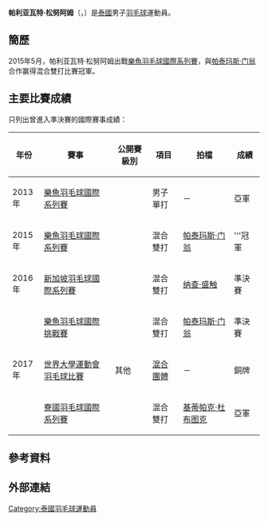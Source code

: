 {{noteTA|G1=Badminton}}
{{Infobox 羽球選手
| playername              = 帕利亚瓦特·松努阿姆<br/>{{lang|th|ปริญญวัฒน์ ทองน่วม}}<br/><small>({{lang|en|Parinyawat Thongnuam}})</small>
| image                   = 
| birth_name              = 
| date_of_birth           = {{Birth date and age|year=1992|month=2|day=11}}
| place_of_birth          = 
| height                  = 
| weight                  = 
| event                   = 男子單打、男子雙打、混合雙打
| country                 = {{THA}}
| years_started           = 
| handedness              = 
| coach                   = 
| highest_ranking         = 第62位（混雙-[[纳查·盛触|纳查·盛触]]）
| date_of_highest_ranking = 2017年2月10日<ref name="ranking">{{en}}[http://bwfcontent.tournamentsoftware.com/ranking/player.aspx?id=12859&player=109373 World Ranking - Ranking of Parinyawat THONGNUAM (73786)]</ref>
| current_ranking         = 第448位（男單）<br/>第317位（男雙-[[Noppanai_Singrueang|Singrueang]]）<br/>第709位（男雙-[[潘纳维·松努阿姆|松努阿姆]]）<br/>第62位（混雙-[[纳查·盛触|纳查·盛触]]）<br/>第1271位（混雙-[[Walaiphan_Patimon|Patimon]]）
| date_of_current_ranking = 2017年2月10日<ref>{{en}}[http://bwfcontent.tournamentsoftware.com/ranking/category.aspx?id=12859&category=472 BWF World Ranking - BWF世界排名榜 (2/10/2017) - Men's singles]</ref><ref>{{en}}[http://bwfcontent.tournamentsoftware.com/ranking/category.aspx?id=12859&category=474 BWF World Ranking - BWF世界排名榜 (2/10/2017) - Men's doubles]</ref><ref>{{en}}[http://bwfcontent.tournamentsoftware.com/ranking/category.aspx?id=12859&category=476 BWF World Ranking - BWF世界排名榜 (2/10/2017) - Mixed doubles]</ref>
| played                  = 45勝–49負（男單）<br/>13勝–18負（男雙）<br/>22勝–22負（混雙）
| titles                  = 
| bwf_profile             = 0A3A8F45-C604-4B5C-B2C0-68D98100C221
| bwf_id                  = 73786
| updated                 = 2017年2月12日
}}
{{MedalTableTop}}
{{MedalCountry|{{THA}}}}
{{MedalSport|男子[[羽毛球|羽毛球]]}}
{{MedalCompetition|[[夏季世界大學運動會|夏季世界大學運動會]]}}
{{MedalBronze|[[2017年夏季世界大學生運動會|2017年 臺北]]|[[2017年夏季世界大學運動會羽球比賽混合團體項目|混合團體]]}}
{{MedalBottom}}
{{世大運獎牌記錄
|項目=羽球
|a1=2017
|b1=3
|c1=混合團體
}}
'''帕利亚瓦特·松努阿姆'''（{{lang-th|'''ปริญญวัฒน์ ทองน่วม'''}}，{{bd|1992年|2月11日||}}）是[[泰國|泰國]]男子[[羽毛球|羽毛球]]運動員。

==簡歷==
2015年5月，帕利亚瓦特·松努阿姆出戰[[2015年樂魚羽毛球國際系列賽|樂魚羽毛球國際系列賽]]，與[[帕泰玛斯·门翁|帕泰玛斯·门翁]]合作赢得混合雙打比賽冠軍。

==主要比賽成績==
只列出曾進入準決賽的國際賽事成績：
{| class=wikitable style="text-align:center; font-size:small;" 
!width="50"|年份
!width="180"|賽事
!width="80"|公開賽級別
!width="60"|項目
!width="120"|拍檔
!width="50"|成績
|-
!rowspan="1"|2013年
|[[2013年樂魚羽毛球國際系列賽|樂魚羽毛球國際系列賽]]
|{{BWFIS}}
|男子單打
|－
|bgcolor="silver"|亞軍
|-
!rowspan="1"|2015年
|[[2015年樂魚羽毛球國際系列賽|樂魚羽毛球國際系列賽]]
|{{BWFIS}}
|混合雙打
|[[帕泰玛斯·门翁|帕泰玛斯·门翁]]
|bgcolor="gold"|'''冠軍
|-
!rowspan="1"|2016年
|[[2016年新加坡羽毛球國際系列賽|新加坡羽毛球國際系列賽]]
|{{BWFIS}}
|混合雙打
|[[纳查·盛触|纳查·盛触]]
|bgcolor="#b8860b"|準決賽
|-
!rowspan="3"|2017年
|[[2017年樂魚羽毛球國際挑戰賽|樂魚羽毛球國際挑戰賽]]
|{{BWFIC}}
|混合雙打
|[[帕泰玛斯·门翁|帕泰玛斯·门翁]]
|bgcolor="#b8860b"|準決賽
|-
|[[2017年夏季世界大學運動會羽球比賽|世界大學運動會羽毛球比賽]]
|其他
|[[2017年夏季世界大學運動會羽球比賽混合團體項目|混合團體]]
|－
|bgcolor="#b8860b"|銅牌
|-
|[[2017年寮國羽毛球國際系列賽|寮國羽毛球國際系列賽]]
|{{BWFIS}}
|混合雙打
|[[基蒂帕克·杜布图克|基蒂帕克·杜布图克]]
|bgcolor="silver"|亞軍
|}
{{BWF賽事級別索引}}

== 參考資料 ==
{{Reflist}}

== 外部連結 ==

{{DEFAULTSORT:Thongnuam, Parinyawat}}

[[Category:泰國羽毛球運動員|Category:泰國羽毛球運動員]]
